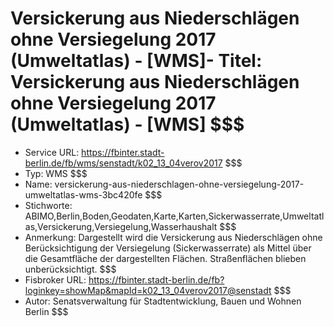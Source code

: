 # Versickerung aus Niederschlägen ohne Versiegelung 2017 (Umweltatlas) - [WMS]- Titel: Versickerung aus Niederschlägen ohne Versiegelung 2017 (Umweltatlas) - [WMS] $$$
- Service URL: https://fbinter.stadt-berlin.de/fb/wms/senstadt/k02_13_04verov2017 $$$
- Typ: WMS $$$
- Name: versickerung-aus-niederschlagen-ohne-versiegelung-2017-umweltatlas-wms-3bc420fe $$$
- Stichworte: ABIMO,Berlin,Boden,Geodaten,Karte,Karten,Sickerwasserrate,Umweltatlas,Versickerung,Versiegelung,Wasserhaushalt $$$
- Anmerkung: Dargestellt wird die Versickerung aus Niederschlägen ohne Berücksichtigung der Versiegelung (Sickerwasserrate) als Mittel über die Gesamtfläche der dargestellten Flächen. Straßenflächen blieben unberücksichtigt. $$$
- Fisbroker URL: https://fbinter.stadt-berlin.de/fb?loginkey=showMap&mapId=k02_13_04verov2017@senstadt $$$
- Autor: Senatsverwaltung für Stadtentwicklung, Bauen und Wohnen Berlin $$$
